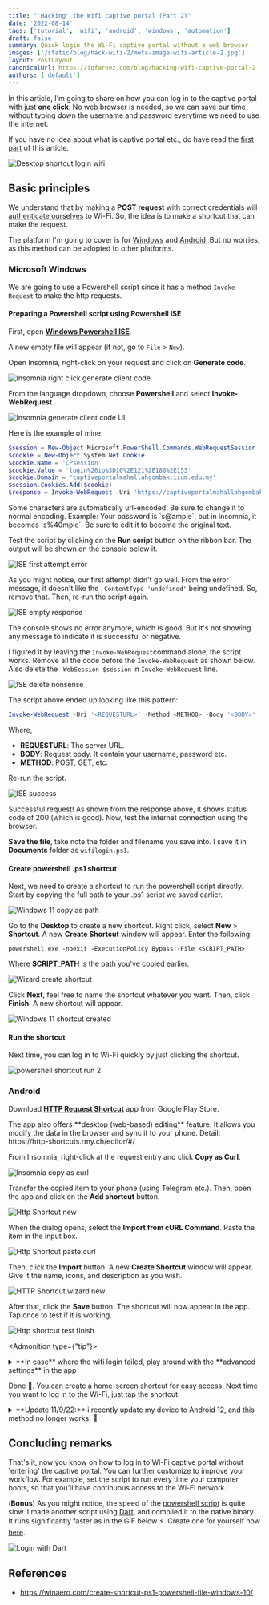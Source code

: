 ```yaml
---
title: "'Hacking' the Wifi captive portal (Part 2)"
date: '2022-08-14'
tags: ['tutorial', 'wifi', 'android', 'windows', 'automation']
draft: false
summary: Quick login the Wi-Fi captive portal without a web browser
images: ['/static/blog/hack-wifi-2/meta-image-wifi-article-2.jpg']
layout: PostLayout
canonicalUrl: https://iqfareez.com/blog/hacking-wifi-captive-portal-2
authors: ['default']
---
```



In this article, I'm going to share on how you can log in to the captive portal with just **one click**.
No web browser is needed,
so we can save our time without typing down the username and password everytime we need to use the internet.

If you have no idea about what is captive portal etc.,
do have read the [first part](hacking-wifi-captive-portal-1) of this article.

![Desktop shortcut login wifi](/static/blog/hack-wifi-2/shortcut_login_iium.jpg)

## Basic principles

We understand that by making a **POST request** with correct credentials will [authenticate ourselves](hacking-wifi-captive-portal-1#testing-and-verifying) to
Wi-Fi.
So, the idea is to make a shortcut that can make the request.

The platform I'm going to cover is for [Windows](#windows) and [Android](#android).
But no worries, as this method can be adopted to other platforms.

### Microsoft Windows

We are going to use a Powershell script since it has a method `Invoke-Request` to make the http requests.

#### Preparing a Powershell script using Powershell ISE

First, open [**Windows Powershell ISE**](https://docs.microsoft.com/en-us/powershell/scripting/windows-powershell/ise/introducing-the-windows-powershell-ise?view=powershell-7.2#to-start-the-windows-powershell-ise).

A new empty file will appear (if not, go to `File` > `New`).

Open Insomnia, right-click on your request and click on **Generate code**.

![Insomnia right click generate client code](/static/blog/hack-wifi-2/insomnia-generate-code-right-click.jpg)

From the language dropdown, choose **Powershell** and select **Invoke-WebRequest**

![Insomnia generate client code UI](/static/blog/hack-wifi-2/insomnia-client-code-copy.jpg)

Here is the example of mine:

```powershell showLineNumbers
$session = New-Object Microsoft.PowerShell.Commands.WebRequestSession
$cookie = New-Object System.Net.Cookie
$cookie.Name = 'CPsession'
$cookie.Value = 'login%26ip%3D10%2E121%2E180%2E153'
$cookie.Domain = 'captiveportalmahallahgombak.iium.edu.my'
$session.Cookies.Add($cookie)
$response = Invoke-WebRequest -Uri 'https://captiveportalmahallahgombak.iium.edu.my/cgi-bin/login' -Method POST -WebSession $session -ContentType 'undefined' -Body 'user=191XXX&password=MYPASSWORD&cmd=authenticate&Login=Log%2BIn'
```

<Admonition type="important">
  Some characters are automatically url-encoded. Be sure to change it to normal encoding. Example:
  Your password is `s@ample`, but in insomnia, it becomes `s%40mple`. Be sure to edit it to become
  the original text.
</Admonition>

Test the script by clicking on the **Run script** button on the ribbon bar. The output will be shown on the console below it.

![ISE first attempt error](/static/blog/hack-wifi-2/powershell-first-attempt-fail.jpg)

As you might notice, our first attempt didn't go well.
From the error message, it doesn't like the `-ContentType 'undefined'` being undefined.
So, remove that.
Then, re-run the script again.

![ISE empty response](/static/blog/hack-wifi-2/powershell-run-empty-response.jpg)

The console shows no error anymore, which is good.
But it's not showing any message to indicate it is successful or negative.

I figured it by leaving the `Invoke-WebRequest`command alone, the script works. Remove all the code before the `Invoke-WebRequest` as shown below. Also delete the `-WebSession $session` in `Invoke-WebRequest` line.

![ISE delete nonsense](/static/blog/hack-wifi-2/powershell-delete-nonsense.jpg)

The script above ended up looking like this pattern:

```powershell
Invoke-WebRequest -Uri '<REQUESTURL>' -Method <METHOD> -Body '<BODY>'
```

Where,

- **REQUESTURL**: The server URL.
- **BODY**: Request body. It contain your username, password etc.
- **METHOD**: POST, GET, etc.

Re-run the script.

![ISE success](/static/blog/hack-wifi-2/powershell-run-success-correct.jpg)

Successful request! As shown from the response above, it shows status code of 200 (which is good). Now, test the internet connection using the browser.

**Save the file**, take note the folder and filename you save into. I save it in **Documents** folder as `wifilogin.ps1`.

#### Create powershell .ps1 shortcut

Next, we need to create a shortcut to run the powershell script directly.
Start by copying the full path to your .ps1 script we saved earlier.

![Windows 11 copy as path](/static/blog/hack-wifi-2/w-copy-as-path.jpg)

Go to the **Desktop** to create a new shortcut. Right click, select **New** > **Shortcut**. A new **Create Shortcut** window will appear. Enter the following:

```
powershell.exe -noexit -ExecutionPolicy Bypass -File <SCRIPT_PATH>
```

Where **SCRIPT_PATH** is the path you've copied earlier.

![Wizard create shortcut](/static/blog/hack-wifi-2/w-create-shortcut.jpg)

Click **Next**, feel free to name the shortcut whatever you want. Then, click **Finish**. A new shortcut will appear.

![Windows 11 shortcut created](/static/blog/hack-wifi-2/w-shotcut-created.jpg)

#### Run the shortcut

Next time, you can log in to Wi-Fi quickly by just clicking the shortcut.

![powershell shortcut run 2](/static/blog/hack-wifi-2/ps-wifi.gif)

### Android

Download [**HTTP Request Shortcut**](https://play.google.com/store/apps/details?id=ch.rmy.android.http_shortcuts) app from Google Play Store.

<Admonition type="tip">
  The app also offers **desktop (web-based) editing** feature. It allows you modify the data in the
  browser and sync it to your phone. Detail: https://http-shortcuts.rmy.ch/editor/#/
</Admonition>

From Insomnia, right-click at the request entry and click **Copy as Curl**.

![Insomnia copy as curl](/static/blog/hack-wifi-2/insomnia-copy-curl.jpg)

Transfer the copied item to your phone (using Telegram etc.). Then, open the app and click on the **Add shortcut** button.

![Http Shortcut new](/static/blog/hack-wifi-2/http-shortcut-app-2.jpg)

When the dialog opens, select the **Import from cURL Command**. Paste the item in the input box.

![Http Shortcut paste curl](/static/blog/hack-wifi-2/http-shortcut-app-3.jpg)

Then, click the **Import** button. A new **Create Shortcut** window will appear. Give it the name, icons, and description as you wish.

![HTTP Shortcut wizard new](/static/blog/hack-wifi-2/http-shortcut-app-wizard.jpg)

After that, click the **Save** button. The shortcut will now appear in the app. Tap once to test if it is working.

![Http shortcut test finish](/static/blog/hack-wifi-2/http-shortcut-finish.gif)

<Admonition type={"tip"}>
<details>
    <summary>**In case** where the wifi login failed, play around with the **advanced settings** in the app</summary>

    In my case, before enabling this setting, it cannot successfully authenticate with the server. Go to **Advanced
    Technical Settings**, then, check the box that says **Accept any certificate**.

    ![Http Shortcut advanced](/static/blog/hack-wifi-2/http-shortcut-app-1.jpg)

</details>
</Admonition>

Done 🎉.
You can create a home-screen shortcut for easy access.
Next time you want to log in to the Wi-Fi, just tap the shortcut.

<details>
  <summary>**Update 11/9/22:** i recently update my device to Android 12, and this method no longer works. 🥲</summary>

The device doesn't establish connection to WiFi until I log in using the system's browser

Relevant xkcd explaining the situation:

[![xkcd-workflow](https://imgs.xkcd.com/comics/workflow.png)](https://xkcd.com/1172)

</details>

## Concluding remarks

That's it, now you know on how to log in to Wi-Fi captive portal without 'entering' the captive portal.
You can further customize to improve your workflow.
For example, set the script to run every time your computer boots,
so that you'll have continuous access to the Wi-Fi network.

(**Bonus**) As you might notice, the speed of the [powershell script](#run-the-shortcut) is quite slow.
I made another script using [Dart](https://dart.dev/), and compiled it to the native binary.
It runs significantly faster as in the GIF below ⚡.
Create one for yourself now [here](https://github.com/iqfareez/dart_captive_portal_login).

![Login with Dart](/static/blog/hack-wifi-2/dart-wifi.gif)

## References

- https://winaero.com/create-shortcut-ps1-powershell-file-windows-10/
